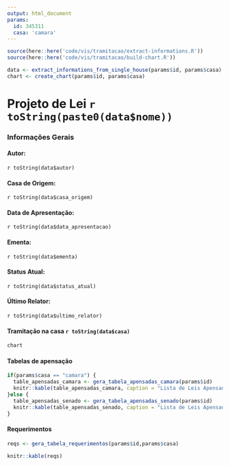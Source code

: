 ```yaml
---
output: html_document
params:
  id: 345311
  casa: 'camara'
---
```

```r
source(here::here('code/vis/tramitacao/extract-informations.R'))
source(here::here('code/vis/tramitacao/build-chart.R'))

data <- extract_informations_from_single_house(params$id, params$casa)
chart <- create_chart(params$id, params$casa)
```
# Projeto de Lei `r toString(paste0(data$nome))`

### Informações Gerais

#### Autor:
 `r toString(data$autor)`

#### Casa de Origem:
 `r toString(data$casa_origem)`

#### Data de Apresentação:
 `r toString(data$data_apresentacao)`

#### Ementa:
`r toString(data$ementa)`

#### Status Atual:
`r toString(data$status_atual)`

#### Último Relator:
`r toString(data$ultimo_relator)`

#### Tramitação na casa `r toString(data$casa)`
```r
chart
```
#### Tabelas de apensação
```r
if(params$casa == "camara") {
  table_apensadas_camara <- gera_tabela_apensadas_camara(params$id) 
  knitr::kable(table_apensadas_camara, caption = "Lista de Leis Apensadas Câmara")
}else {
  table_apensadas_senado <- gera_tabela_apensadas_senado(params$id) 
  knitr::kable(table_apensadas_senado, caption = "Lista de Leis Apensadas Senado")
}
```
#### Requerimentos
```r
reqs <- gera_tabela_requerimentos(params$id,params$casa)
```

```r
knitr::kable(reqs)
```
